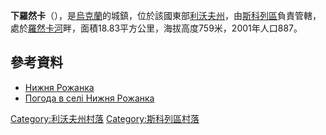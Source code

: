 {{coord|48|49|10|N|23|30|23|E|scale:100000|display=title}}

'''下羅然卡'''（{{lang-uk|Нижня Рожанка}}），是[[烏克蘭|烏克蘭]]的城鎮，位於該國東部[[利沃夫州|利沃夫州]]，由[[斯科列區|斯科列區]]負責管轄，處於[[羅然卡河|羅然卡河]]畔，面積18.83平方公里，海拔高度759米，2001年人口887。

==參考資料==
* [http://w1.c1.rada.gov.ua/pls/z7502/A005?rdat1=04.10.2012&rf7571=20934 Нижня Рожанка]{{dead link|date=2017年11月 |bot=InternetArchiveBot |fix-attempted=yes }}
* [http://weather.in.ua/ua/l'vovskaja/16938 Погода в селі Нижня Рожанка]{{Wayback|url=http://weather.in.ua/ua/l'vovskaja/16938 |date=20190219080751 }}

[[Category:利沃夫州村落|Category:利沃夫州村落]]
[[Category:斯科列區村落|Category:斯科列區村落]]


{{Lviv-geo-stub}}